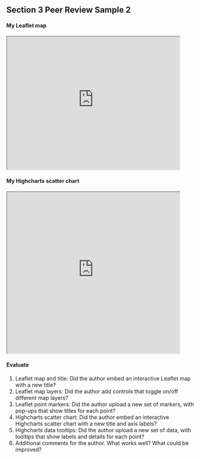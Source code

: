 ## Section 3 Peer Review Sample 2 {#peer-3-sample-2}

#### My Leaflet map
<iframe src="https://datavizforall.github.io/leaflet-map-simple-instructor-sample" width="90%" height=350></iframe>

#### My Highcharts scatter chart
<iframe src="https://datavizforall.github.io/highcharts-scatter-csv-instructor-sample" width="90%" height=425></iframe>

#### Evaluate
1. Leaflet map and title: Did the author embed an interactive Leaflet map with a new title?
2. Leaflet map layers: Did the author add controls that toggle on/off different map layers?
3. Leaflet point markers: Did the author upload a new set of markers, with pop-ups that show titles for each point?
4. Highcharts scatter chart: Did the author embed an interactive Highcharts scatter chart with a new title and axis labels?
5. Highcharts data tooltips: Did the author upload a new set of data, with tooltips that show labels and details for each point?
6. Additional comments for the author. What works well? What could be improved?
